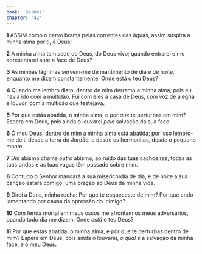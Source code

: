 ```yaml
---
book: 'Salmos'
chapter: '42'
---
```


**1** ASSIM como o cervo brama pelas correntes das águas, assim suspira a minha alma por ti, ó Deus!

**2** A minha alma tem sede de Deus, do Deus vivo; quando entrarei e me apresentarei ante a face de Deus?

**3** As minhas lágrimas servem-me de mantimento de dia e de noite, enquanto me dizem constantemente: Onde está o teu Deus?

**4** Quando me lembro disto, dentro de mim derramo a minha alma; pois eu havia ido com a multidão. Fui com eles à casa de Deus, com voz de alegria e louvor, com a multidão que festejava.

**5** Por que estás abatida, ó minha alma, e _por que_ te perturbas em mim? Espera em Deus, pois ainda o louvarei _pela_ salvação da sua face.

**6** Ó meu Deus, dentro de mim a minha alma está abatida; por isso lembro-me de ti desde a terra do Jordão, e desde os hermonitas, desde o pequeno monte.

**7** _Um_ abismo chama _outro_ abismo, ao ruído das tuas cachoeiras; todas as tuas ondas e as tuas vagas têm passado sobre mim.

**8** Contudo o Senhor mandará a sua misericórdia de dia, e de noite a sua canção estará comigo, uma oração ao Deus da minha vida.

**9** Direi a Deus, minha rocha: Por que te esqueceste de mim? Por que ando lamentando por causa da opressão do inimigo?

**10** Com ferida mortal em meus ossos me afrontam os meus adversários, quando todo dia me dizem: Onde _está_ o teu Deus?

**11** Por que estás abatida, ó minha alma, e por que te perturbas dentro de mim? Espera em Deus, pois ainda o louvarei, _o qual é_ a salvação da minha face, e o meu Deus.
